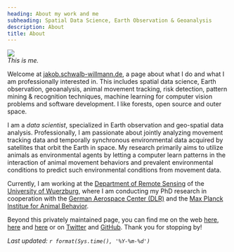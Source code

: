 ```yaml
---
heading: About my work and me
subheading: Spatial Data Science, Earth Observation & Geoanalysis
description: About
title: About
---
```

<img class="profile" src="/img/avatar.jpg"> 
<figcaption>*This is me.*</figcaption>

Welcome at [jakob.schwalb-willmann.de](https://jakob.schwalb-willmann.de), a page about what I do and what I am professionally interested in. This includes spatial data science, Earth observation, geoanalysis, animal movement tracking, risk detection, pattern mining & recognition techniques, machine learning for computer vision problems and software development. I like forests, open source and outer space.

I am a *data scientist*, specialized in Earth observation and geo-spatial data analysis. Professionally, I am passionate about jointly analyzing movement tracking data and temporally synchronous environmental data acquired by satellites that orbit the Earth in space. My research primarily aims to utilize animals as environmental agents by letting a computer learn patterns in the interaction of animal movement behaviors and prevalent environmental conditions to predict such environmental conditions from movement data.

Currently, I am working at the [Department of Remote Sensing](https://www.geographie.uni-wuerzburg.de/en/fernerkundung/startseite/) of the [University of Wuerzburg](https://www.uni-wuerzburg.de/en/home/), where I am conducting my PhD research in cooperation with the [German Aerospace Center (DLR)](https://www.dlr.de/eoc/en/desktopdefault.aspx/tabid-5227/) and the [Max Planck Institue for Animal Behavior](https://www.ab.mpg.de/).

Beyond this privately maintained page, you can find me on the web [here](https://www.geographie.uni-wuerzburg.de/fernerkundung/personen/jakob-schwalb-willmann-msc/), [here](http://eagle-science.org/schwalb-willmann/) and [here](http://students.eagle-science.org/students/students-2016/jakob-schwalb-willmann/) or on [Twitter](https://twitter.com/schwalbwillmann) and [GitHub](https://github.com/16eagle). Thank you for stopping by!

*Last updated: `r format(Sys.time(), '%Y-%m-%d')`*